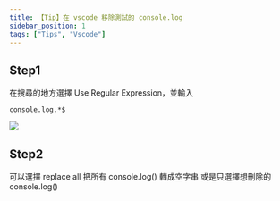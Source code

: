 ```yaml
---
title: 【Tip】在 vscode 移除測試的 console.log
sidebar_position: 1
tags: ["Tips", "Vscode"]
---
```



## Step1

在搜尋的地方選擇 Use Regular Expression，並輸入

```
console.log.*$
```

<Img src={image_1} />

## Step2

可以選擇 replace all 把所有 console.log() 轉成空字串
或是只選擇想刪除的 console.log()
